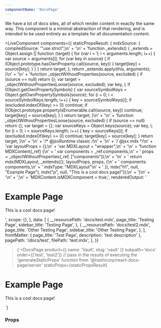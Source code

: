 ```yaml
---
componentName: 'DocsPage'
---
```


We have a lot of docs sites, all of which render content in exactly the same way. This component is a minimal abstraction of that rendering, and is intended to be used entirely as a template for all documentation content.

<LiveComponent
  components={{
    staticPropsResult: {
      mdxSource: {
        compiledSource:
          '"use strict";\n' +
          '\n' +
          'function _extends() { _extends = Object.assign || function (target) { for (var i = 1; i < arguments.length; i++) { var source = arguments[i]; for (var key in source) { if (Object.prototype.hasOwnProperty.call(source, key)) { target[key] = source[key]; } } } return target; }; return _extends.apply(this, arguments); }\n' +
          '\n' +
          'function _objectWithoutProperties(source, excluded) { if (source == null) return {}; var target = _objectWithoutPropertiesLoose(source, excluded); var key, i; if (Object.getOwnPropertySymbols) { var sourceSymbolKeys = Object.getOwnPropertySymbols(source); for (i = 0; i < sourceSymbolKeys.length; i++) { key = sourceSymbolKeys[i]; if (excluded.indexOf(key) >= 0) continue; if (!Object.prototype.propertyIsEnumerable.call(source, key)) continue; target[key] = source[key]; } } return target; }\n' +
          '\n' +
          'function _objectWithoutPropertiesLoose(source, excluded) { if (source == null) return {}; var target = {}; var sourceKeys = Object.keys(source); var key, i; for (i = 0; i < sourceKeys.length; i++) { key = sourceKeys[i]; if (excluded.indexOf(key) >= 0) continue; target[key] = source[key]; } return target; }\n' +
          '\n' +
          '/* @jsxRuntime classic */\n' +
          '\n' +
          '/* @jsx mdx */\n' +
          'var layoutProps = {};\n' +
          'var MDXLayout = "wrapper";\n' +
          '\n' +
          'function MDXContent(_ref) {\n' +
          '  var components = _ref.components,\n' +
          '      props = _objectWithoutProperties(_ref, ["components"]);\n' +
          '\n' +
          '  return mdx(MDXLayout, _extends({}, layoutProps, props, {\n' +
          '    components: components,\n' +
          '    mdxType: "MDXLayout"\n' +
          '  }), mdx("h1", null, "Example Page"), mdx("p", null, "This is a cool docs page!"));\n' +
          '}\n' +
          '\n' +
          ';\n' +
          'MDXContent.isMDXComponent = true;',
        renderedOutput: '<h1>Example Page</h1><p>This is a cool docs page!</p>',
        scope: {},
      },
      data: [
        {
          __resourcePath: 'docs/test.mdx',
          page_title: 'Testing Page',
          sidebar_title: 'Testing Page',
        },
        {
          __resourcePath: 'docs/test2.mdx',
          page_title: 'Other Testing Page',
          sidebar_title: 'Other Testing Page',
        },
      ],
      frontMatter: { page_title: 'Test Page', description: 'test description' },
      pagePath: '/docs/test',
      filePath: 'test.mdx',
    },
  }}
>{`<DocsPage
  product={{ name: 'Vault', slug: 'vault' }}
  subpath='docs'
  order={['test', 'test2']}
  // pass in the results of executing the 'generateStaticProps' function from '@hashicorp/react-docs-page/server'
  staticProps={staticPropsResult}
>
  <h1>Example Page</h1>
  <p>This is a cool docs page!</p>
</DocsPage>`}</LiveComponent>

### Props

<PropsTable props={componentProps} />

